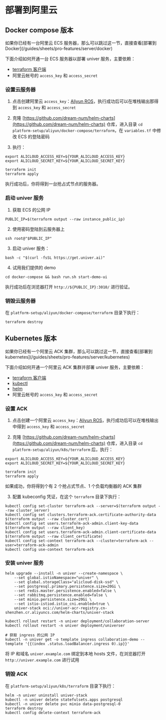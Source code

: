 
# 部署到阿里云

## Docker compose 版本

<Callout type="info">
  如果你已经有一台阿里云 ECS 服务器，那么可以跳过这一节，直接查看[部署到 Docker](/guides/sheets/pro-features/server/docker)
</Callout>


下面介绍如何开通一台 ECS 服务器以部署 univer 服务，主要依赖：

- [terraform 客户端](https://developer.hashicorp.com/terraform/install)
- 阿里云帐号的 `access_key` 和 `access_secret`

### 设置云服务器

1. 点击创建阿里云 `access_key`：[Aliyun ROS](https://ros.console.aliyun.com/cn-hangzhou/stacks/create?step=2&exampleTemplateUrl=https://release-univer.oss-cn-shenzhen.aliyuncs.com/release/ros-ecs.yaml&stackNamePrefix=terraform-ecs-access-key&parameters={}&isSimplified=true&pageTitle={"zh-cn":%20"创建RAM角色",%20"en":%20"Create%20RAM%20Role"})，执行成功后可以在堆栈输出那得到 `access_key` 和 `access_secret`
   
2. 克隆 [https://github.com/dream-num/helm-charts](https://github.com/dream-num/helm-charts) 仓库，进入目录 `cd platform-setup/aliyun/docker-compose/terraform`，在 `variables.tf` 中修改 ECS 的登陆密码

3. 执行：
```shell
export ALICLOUD_ACCESS_KEY=${YOUR_ALICLOUD_ACCESS_KEY}
export ALICLOUD_SECRET_KEY=${YOUR_ALICLOUD_SECRET_KEY}

terraform init
terraform apply
```

执行成功后，你将得到一台抢占式节点的服务器。

### 启动 univer 服务

1. 获取 ECS 的公网 IP
```shell
PUBLIC_IP=$(terraform output --raw instance_public_ip)
```

2. 使用密码登陆到云服务器上
```shell
ssh root@"$PUBLIC_IP"
```

3. 启动 univer 服务：
```shell
bash -c "$(curl -fsSL https://get.univer.ai)"
```

4. 试用我们提供的 demo
```shell
cd docker-compose && bash run.sh start-demo-ui
```
执行成功后在浏览器打开 `http://${PUBLIC_IP}:3010/` 进行验证。


### 销毁云服务器

在 `platform-setup/aliyun/docker-compose/terraform` 目录下执行：

```shell
terraform destroy
```

## Kubernetes 版本

<Callout type="info">
  如果你已经有一个阿里云 ACK 集群，那么可以跳过这一节，直接查看[部署到 kubernetes](/guides/sheets/pro-features/server/kubernetes)
</Callout>


下面介绍如何开通一个阿里云 ACK 集群并部署 univer 服务，主要依赖：

- [terraform 客户端](https://developer.hashicorp.com/terraform/install)
- [kubectl](https://kubernetes.io/docs/tasks/tools/#kubectl)
- [helm](https://helm.sh/docs/intro/install/)
- 阿里云帐号的 `access_key` 和 `access_secret`

### 设置 ACK

1. 点击创建一个阿里云 `access_key`：[Aliyun ROS](https://ros.console.aliyun.com/cn-hangzhou/stacks/create?step=2&exampleTemplateUrl=https://release-univer.oss-cn-shenzhen.aliyuncs.com/release/ros-ack.yaml&stackNamePrefix=terraform-ack-access-key&parameters={}&isSimplified=true&pageTitle={"zh-cn":%20"创建RAM角色",%20"en":%20"Create%20RAM%20Role"})，执行成功后可以在堆栈输出中得到 `access_key` 和 `access_secret`
   
2. 克隆 [https://github.com/dream-num/helm-charts](https://github.com/dream-num/helm-charts) 仓库，进入目录 `cd platform-setup/aliyun/k8s/terraform` 后，执行：

```shell
export ALICLOUD_ACCESS_KEY=${YOUR_ALICLOUD_ACCESS_KEY}
export ALICLOUD_SECRET_KEY=${YOUR_ALICLOUD_SECRET_KEY}

terraform init
terraform apply
```

如果成功，你将得到个有 2 个抢占式节点、1 个负载均衡器的 ACK 集群

3. 配置 kubeconfig 凭证，在这个 `terraform` 目录下执行：

```shell
kubectl config set-cluster terraform-ack --server=$(terraform output --raw cluster_server)
kubectl config set clusters.terraform-ack.certificate-authority-data $(terraform output --raw cluster_cert)
kubectl config set users.terraform-ack-admin.client-key-data $(terraform output --raw client_key)
kubectl config set users.terraform-ack-admin.client-certificate-data $(terraform output --raw client_certificate)
kubectl config set-context terraform-ack --cluster=terraform-ack --user=terraform-ack-admin
kubectl config use-context terraform-ack
```

### 安装 univer 服务

```shell
helm upgrade --install -n univer --create-namespace \
    --set global.istioNamespace="univer" \
    --set global.storageClass="alicloud-disk-ssd" \
    --set postgresql.primary.persistence.size=20Gi \
    --set redis.master.persistence.enabled=false \
    --set rabbitmq.persistence.enabled=false \
    --set minio.persistence.size=20Gi \
    --set istio-istiod.istio_cni.enabled=true \
    univer-stack oci://univer-acr-registry.cn-shenzhen.cr.aliyuncs.com/helm-charts/univer-stack

kubectl rollout restart -n univer deployment/collaboration-server
kubectl rollout restart -n univer deployment/universer

# 获取 ingress 的公网 IP
kubectl -n univer get -o template ingress collaboration-demo --template '{{(index .status.loadBalancer.ingress 0).ip}}'
```

将 IP 和域名 `univer.example.com` 绑定到本地 hosts 文件，在浏览器打开 `http://univer.example.com` 进行试用

### 销毁 ACK

在 `platform-setup/aliyun/k8s/terraform` 目录下执行：

```shell
helm -n univer uninstall univer-stack
kubectl -n univer delete statefulsets.apps postgresql
kubectl -n univer delete pvc minio data-postgresql-0
terraform destroy
kubectl config delete-context terraform-ack
```